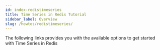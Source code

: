 ```yaml
---
id: index-redistimeseries
title: Time Series in Redis Tutorial
sidebar_label: Overview
slug: /howtos/redistimeseries/
---
```



The following links provides you with the available options to get started with Time Series in Redis

<div class="row">

<div class="col">
  <RedisCard
    title="Storing and querying time series data using Redis Stack"
    description="Storing and querying time series data "
    page="/howtos/redistimeseries/getting-started"
  />
</div>

<div class="col">
  <RedisCard
    title="Time Series with Redis in Go lang"
    description="How to collect and process time-series data using Redis and Go"
    page="/howtos/redistimeseries/using-go"
  />
</div>

<div class="col">
     <RedisCard
        title="Time Series with Redis in Python lang"
        description="How to collect and process time-series data using Redis and Python"
        page="/howtos/redistimeseries/using-python"
        />
</div>
</div>
<div class="row">

<div class="col">
  <RedisCard
    title="How to monitor Redis with Prometheus and Grafana for Real-Time Analytics"
    description="Using Redis Time Series with Prometheus and Grafana"
    page="/howtos/redistimeseries/using-prometheus"
  />
</div>

</div>
